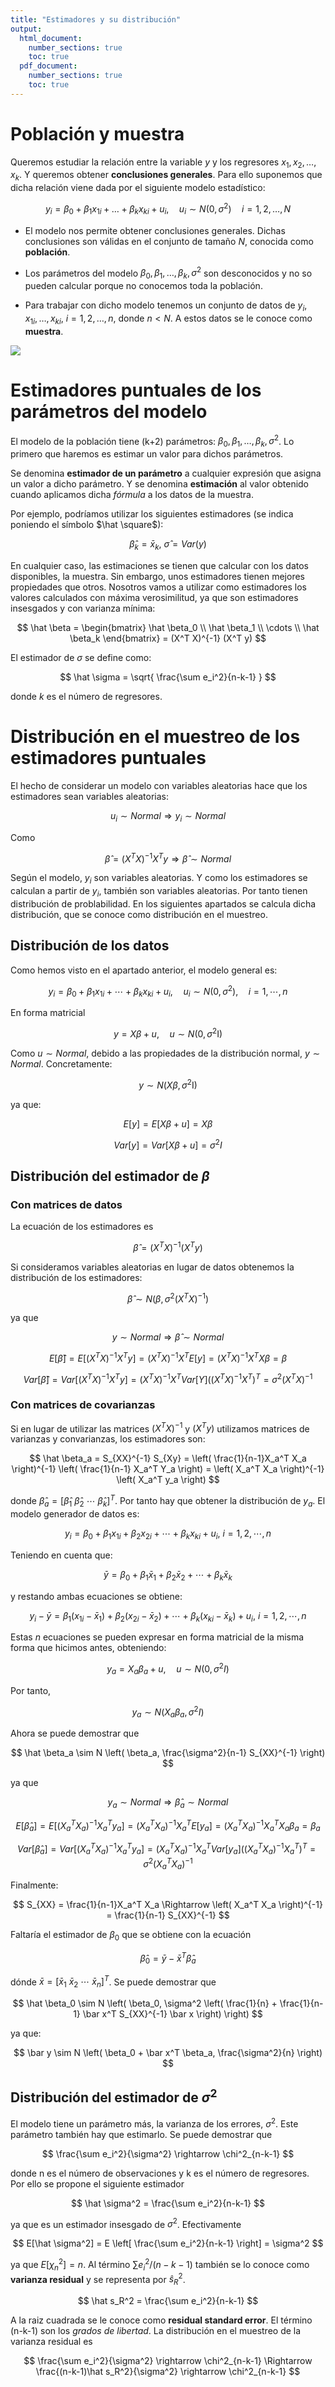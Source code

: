 ```yaml
---
title: "Estimadores y su distribución"
output: 
  html_document:
    number_sections: true
    toc: true
  pdf_document:
    number_sections: true
    toc: true
---
```


# Población y muestra

Queremos estudiar la relación entre la variable $y$ y los regresores $x_1, x_2, \ldots, x_k$. Y queremos obtener **conclusiones generales**. Para ello suponemos que dicha relación viene dada por el siguiente modelo estadístico:

$$
y_i = \beta_0 + \beta_1 x_{1i} + \ldots + \beta_k x_{ki} + u_i, \quad u_i \sim N(0,\sigma^2) \quad i = 1,2, \ldots,N
$$

- El modelo nos permite obtener conclusiones generales. Dichas conclusiones son válidas en el conjunto de tamaño $N$, conocida como **población**.

- Los parámetros del modelo $\beta_0, \beta_1, \ldots, \beta_k, \sigma^2$ son desconocidos y no so pueden calcular porque no conocemos toda la población.

- Para trabajar con dicho modelo tenemos un conjunto de datos de $y_i, x_{1i}, \ldots, x_{ki}, \ i = 1,2, \ldots, n$, donde $n < N$. A estos datos se le conoce como **muestra**. 

![](imagenes/lm_modelo1.png)


# Estimadores puntuales de los parámetros del modelo

El modelo de la población tiene (k+2) parámetros: $\beta_0, \beta_1, \ldots, \beta_k, \sigma^2$. Lo primero que haremos es estimar un valor para dichos parámetros.

Se denomina **estimador de un parámetro** a cualquier expresión que asigna un valor a dicho parámetro. Y se denomina **estimación** al valor obtenido cuando aplicamos dicha *fórmula* a los datos de la muestra.

Por ejemplo, podríamos utilizar los siguientes estimadores (se indica poniendo el símbolo $\hat \square$):

$$
\hat \beta_k = \bar x_{k}, \ \hat \sigma = Var(y)
$$

En cualquier caso, las estimaciones se tienen que calcular con los datos disponibles, la muestra. Sin embargo, unos estimadores tienen mejores propiedades que otros. Nosotros vamos a utilizar como estimadores los valores calculados con máxima verosimilitud, ya que son estimadores insesgados y con varianza mínima:

$$
\hat \beta =
\begin{bmatrix}
\hat \beta_0 \\ 
\hat \beta_1 \\
\cdots
\\
\hat \beta_k
\end{bmatrix}
=
(X^T X)^{-1} (X^T y)
$$

El estimador de $\sigma$ se define como:

$$
\hat \sigma = \sqrt{ \frac{\sum e_i^2}{n-k-1} }
$$

donde $k$ es el número de regresores.

# Distribución en el muestreo de los estimadores puntuales

El hecho de considerar un modelo con variables aleatorias hace que los estimadores sean variables aleatorias:

$$
u_i \sim Normal \Rightarrow y_i \sim Normal
$$

Como

$$
\hat \beta = (X^T X)^{-1} X^T y \Rightarrow \hat \beta \sim Normal
$$

Según el modelo, $y_i$ son variables aleatorias. Y como los estimadores se calculan a partir de $y_i$, también son variables aleatorias. Por tanto tienen distribución de problabilidad. En los siguientes apartados se calcula dicha distribución, que se conoce como distribución en el muestreo.

## Distribución de los datos

Como hemos visto en el apartado anterior, el modelo general es:

$$
y_i = \beta_0 + \beta_1 x_{1i} + \cdots + \beta_k x_{ki} + u_i, \quad u_i \sim N(0,\sigma^2), \quad i = 1,\cdots,n
$$

En forma matricial

$$
y = X \beta + u, \quad u \sim N(0,\sigma^2 \mathrm{I})
$$

Como $u \sim Normal$, debido a las propiedades de la distribución normal, $y \sim Normal$. Concretamente:

$$
y \sim N(X \beta, \sigma^2 \mathrm{I})
$$

ya que:

$$
E[y] = E[ X\beta + u] = X \beta
$$

$$
Var[y] = Var[ X\beta + u] =  \sigma^2 I
$$


## Distribución del estimador de $\beta$


### Con matrices de datos

La ecuación de los estimadores es

$$
\hat \beta
=
(X^T X)^{-1} (X^T y)
$$

Si consideramos variables aleatorias en lugar de datos obtenemos la distribución de los estimadores:

$$
\hat \beta \sim N(\beta, \sigma^2 (X^T X)^{-1})
$$

ya que 

$$y \sim Normal \Rightarrow \hat \beta \sim Normal$$

$$
E[\hat \beta] = E[(X^TX)^{-1}X^T y] = (X^TX)^{-1}X^T E[y] = (X^TX)^{-1}X^T X\beta = \beta
$$

$$
Var[\hat \beta] = Var[(X^TX)^{-1}X^T y] = (X^TX)^{-1}X^T Var[Y] ((X^TX)^{-1}X^T)^T = \sigma^2 (X^TX)^{-1}
$$

### Con matrices de covarianzas

Si en lugar de utilizar las matrices $(X^TX)^{-1}$ y $(X^T y)$ utilizamos matrices de varianzas y convarianzas, los estimadores son:

$$
\hat \beta_a = S_{XX}^{-1} S_{Xy} = \left( \frac{1}{n-1}X_a^T X_a \right)^{-1}  \left( \frac{1}{n-1} X_a^T Y_a \right) = \left( X_a^T X_a \right)^{-1}  \left( X_a^T y_a \right)
$$

donde $\hat \beta_a = [\hat \beta_1 \ \hat \beta_2 \ \cdots \ \hat \beta_k]^T$. Por tanto hay que obtener la distribución de $y_a$. El modelo generador de datos es:

$$
y_i = \beta_0 + \beta_1 x_{1i} + \beta_2 x_{2i} + \cdots + \beta_k x_{ki} + u_i, \ i = 1,2,\cdots,n
$$

Teniendo en cuenta que:

$$
\bar y = \beta_0 + \beta_1 \bar x_{1} + \beta_2 \bar x_{2} + \cdots + \beta_k \bar x_{k}
$$

y restando ambas ecuaciones se obtiene:

$$
y_i - \bar y = \beta_1 (x_{1i} - \bar x_{1}) + \beta_2 (x_{2i} - \bar x_{2}) + \cdots + \beta_k (x_{ki} - \bar x_{k}) + u_i, \ i = 1,2,\cdots,n
$$

Estas *n* ecuaciones se pueden expresar en forma matricial de la misma forma que hicimos antes, obteniendo:

$$
y_a = X_a \beta_a + u, \quad u \sim N(0,\sigma^2 I)
$$

Por tanto, 

$$
y_a \sim N \left( X_a \beta_a, \sigma^2I \right)
$$

Ahora se puede demostrar que

$$
\hat \beta_a \sim N \left( \beta_a, \frac{\sigma^2}{n-1} S_{XX}^{-1} \right)
$$

ya que 

$$y_a \sim Normal \Rightarrow \hat \beta_a \sim Normal$$

$$
E[\hat \beta_a] = E[(X_a^T X_a)^{-1}X_a^T y_a] = (X_a^T X_a)^{-1}X_a^T E[y_a] = (X_a^T X_a)^{-1}X_a^T X_a \beta_a = \beta_a
$$

$$
Var[\hat \beta_a] = Var[(X_a^T X_a)^{-1}X_a^T y_a] = (X_a^T X_a)^{-1}X_a^T Var[y_a] ((X_a^T X_a)^{-1}X_a^T)^T = \sigma^2 (X_a^T X_a)^{-1}
$$

Finalmente:

$$
S_{XX} = \frac{1}{n-1}X_a^T X_a \Rightarrow \left( X_a^T X_a \right)^{-1} = \frac{1}{n-1} S_{XX}^{-1}
$$

Faltaría el estimador de $\beta_0$ que se obtiene con la ecuación

$$
\hat \beta_0 = \bar y - \bar x^T \hat \beta_a
$$

dónde $\bar x = [\bar x_1 \ \bar x_2 \ \cdots \ \bar x_n]^T$. Se puede demostrar que

$$
\hat \beta_0 \sim N \left( \beta_0, \sigma^2 \left( \frac{1}{n} + \frac{1}{n-1} \bar x^T S_{XX}^{-1} \bar x \right) \right)
$$

ya que:

$$
\bar y \sim N \left( \beta_0 + \bar x^T \beta_a, \frac{\sigma^2}{n} \right)
$$

## Distribución del estimador de $\sigma^2$

El modelo tiene un parámetro más, la varianza de los errores, $\sigma^2$. Este parámetro también hay que estimarlo. Se puede demostrar que 

$$
\frac{\sum e_i^2}{\sigma^2} \rightarrow \chi^2_{n-k-1}
$$

donde n es el número de observaciones y k es el número de regresores. Por ello se propone el siguiente estimador 

$$
\hat \sigma^2 = \frac{\sum e_i^2}{n-k-1}
$$

ya que es un estimador insesgado de $\sigma^2$.  Efectivamente

$$
E[\hat \sigma^2] = E \left[ \frac{\sum e_i^2}{n-k-1} \right] = \sigma^2
$$

ya que $E[\chi^2_n] = n$. Al término $\sum e_i^2/(n-k-1)$ también se lo conoce como **varianza residual** y se representa por $\hat s_R^2$. 

$$
\hat s_R^2 = \frac{\sum e_i^2}{n-k-1}
$$

A la raiz cuadrada se le conoce como **residual standard error**. El término (n-k-1) son los *grados de libertad*. La distribución en el muestreo de la varianza residual es

$$
\frac{\sum e_i^2}{\sigma^2} \rightarrow \chi^2_{n-k-1} \Rightarrow \frac{(n-k-1)\hat s_R^2}{\sigma^2} \rightarrow \chi^2_{n-k-1}
$$

